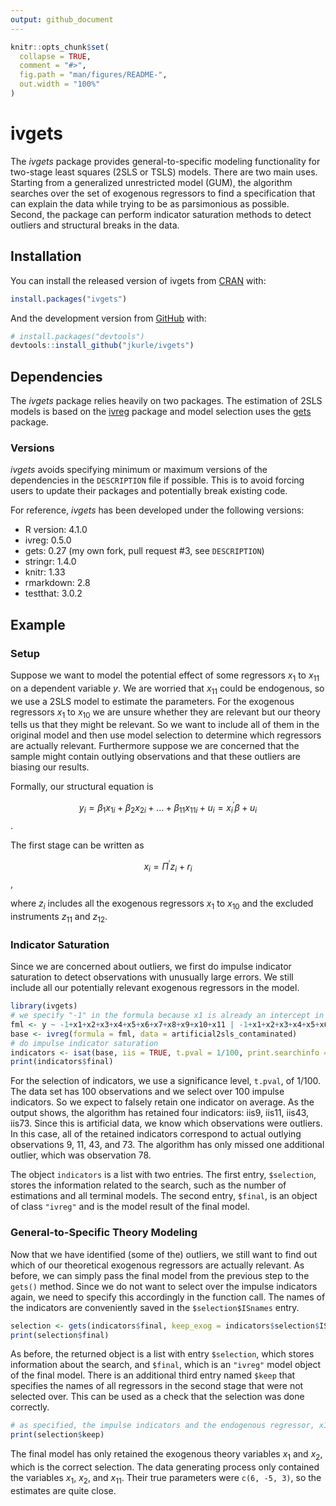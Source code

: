 ```yaml
---
output: github_document
---
```


<!-- README.md is generated from README.Rmd. Please edit that file -->

```r
knitr::opts_chunk$set(
  collapse = TRUE,
  comment = "#>",
  fig.path = "man/figures/README-",
  out.width = "100%"
)
```

# ivgets

<!-- badges: start -->
<!-- badges: end -->

The _ivgets_ package provides general-to-specific modeling functionality for
two-stage least squares (2SLS or TSLS) models. There are two main uses. Starting
from a generalized unrestricted model (GUM), the algorithm searches over the set
of exogenous regressors to find a specification that can explain the data while
trying to be as parsimonious as possible. Second, the package can perform
indicator saturation methods to detect outliers and structural breaks in the
data.

## Installation

You can install the released version of ivgets from [CRAN](https://CRAN.R-project.org) with:

``` r
install.packages("ivgets")
```

And the development version from [GitHub](https://github.com/) with:

``` r
# install.packages("devtools")
devtools::install_github("jkurle/ivgets")
```

## Dependencies

The _ivgets_ package relies heavily on two packages. The estimation of 2SLS
models is based on the [ivreg](https://john-d-fox.github.io/ivreg/) package and
model selection uses the [gets](http://www.sucarrat.net/R/gets/) package.

### Versions

_ivgets_ avoids specifying minimum or maximum versions of the dependencies in
the `DESCRIPTION` file if possible. This is to avoid forcing users to update
their packages and potentially break existing code.

For reference, _ivgets_ has been developed under the following versions:

* R version: 4.1.0
* ivreg: 0.5.0
* gets: 0.27 (my own fork, pull request #3, see `DESCRIPTION`)
* stringr: 1.4.0
* knitr: 1.33
* rmarkdown: 2.8
* testthat: 3.0.2

## Example

### Setup

Suppose we want to model the potential effect of some regressors $x_{1}$ to
$x_{11}$ on a dependent variable $y$. We are worried that $x_{11}$ could be
endogenous, so we use a 2SLS model to estimate the parameters. For the exogenous
regressors $x_{1}$ to $x_{10}$ we are unsure whether they are relevant but our
theory tells us that they might be relevant. So we want to include all of them
in the original model and then use model selection to determine which regressors
are actually relevant. Furthermore suppose we are concerned that the sample
might contain outlying observations and that these outliers are biasing our
results.

Formally, our structural equation is

$$
y_{i} = \beta_{1} x_{1i} + \beta_{2}
x_{2i} + ... + \beta_{11} x_{11i} + u_{i} = x_{i}^{\prime} \beta + u_{i}
$$.


The first stage can be written as 

$$x_{i} = \Pi^{\prime} z_{i} + r_{i}$$,

where $z_{i}$ includes all the exogenous regressors $x_{1}$ to $x_{10}$ and the
excluded instruments $z_{11}$ and $z_{12}$.

### Indicator Saturation

Since we are concerned about outliers, we first do impulse indicator saturation
to detect observations with unusually large errors. We still include all our
potentially relevant exogenous regressors in the model.

```r
library(ivgets)
# we specify "-1" in the formula because x1 is already an intercept in our data frame
fml <- y ~ -1+x1+x2+x3+x4+x5+x6+x7+x8+x9+x10+x11 | -1+x1+x2+x3+x4+x5+x6+x7+x8+x9+x10+z11+z12
base <- ivreg(formula = fml, data = artificial2sls_contaminated)
# do impulse indicator saturation
indicators <- isat(base, iis = TRUE, t.pval = 1/100, print.searchinfo = FALSE)
print(indicators$final)
```
For the selection of indicators, we use a significance level, `t.pval`, of
1/100. The data set has 100 observations and we select over 100 impulse
indicators. So we expect to falsely retain one indicator on average. As the
output shows, the algorithm has retained four indicators: iis9, iis11, iis43,
iis73. Since this is artificial data, we know which observations were outliers.
In this case, all of the retained indicators correspond to actual outlying
observations 9, 11, 43, and 73. The algorithm has only missed one additional
outlier, which was observation 78.

The object `indicators` is a list with two entries. The first entry,
`$selection`, stores the information related to the search, such as the number
of estimations and all terminal models. The second entry, `$final`, is an object
of class `"ivreg"` and is the model result of the final model.

### General-to-Specific Theory Modeling

Now that we have identified (some of the) outliers, we still want to find out
which of our theoretical exogenous regressors are actually relevant. As before,
we can simply pass the final model from the previous step to the `gets()`
method. Since we do not want to select over the impulse indicators again, we
need to specify this accordingly in the function call. The names of the
indicators are conveniently saved in the `$selection$ISnames` entry.

```r
selection <- gets(indicators$final, keep_exog = indicators$selection$ISnames, print.searchinfo = FALSE)
print(selection$final)
```
As before, the returned object is a list with entry `$selection`, which stores information about the search, and `$final`, which is an `"ivreg"` model object of the final model. There is an additional third entry named `$keep` that
specifies the names of all regressors in the second stage that were not selected over. This can be used as a check that the selection was done correctly.

```r
# as specified, the impulse indicators and the endogenous regressor, x11, were not selected over
print(selection$keep)
```

The final model has only retained the exogenous theory variables $x_{1}$ and $x_{2}$, which is the correct selection. The data generating process only contained the variables $x_{1}$, $x_{2}$, and $x_{11}$. Their true parameters were `c(6, -5, 3)`, so the estimates are quite close.

